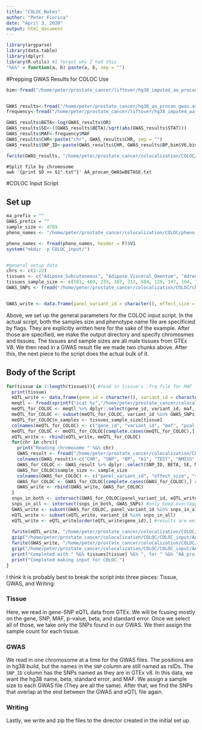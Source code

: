 ---
title: "COLOC_Notes"
author: "Peter Fiorica"
date: "April 3, 2020"
output: html_document
---

```{r}
library(argparse)
library(data.table)
library(dplyr)
library(R.utils) #I forgot why I had this
"%&%" = function(a, b) paste(a, b, sep = "")
```


#Prepping GWAS Results for COLOC Use
```{r}
bim<-fread("/home/peter/prostate_cancer/liftover/hg38_imputed_aa_procan.bim", header = F)


GWAS_results<-fread("/home/peter/prostate_cancer/hg38_aa_procan_gwas.assoc.logistic", header = T)
frequency<-fread("/home/peter/prostate_cancer/liftover/hg38_imputed_aa_freq.frq", header = T)

GWAS_results$BETA<-log(GWAS_results$OR)
GWAS_results$SE<-((GWAS_results$BETA)/sqrt(abs(GWAS_results$STAT)))
GWAS_results$MAF<-frequency$MAF
GWAS_results$CHR<-paste("chr", GWAS_results$CHR, sep = "")
GWAS_results$SNP_ID<-paste(GWAS_results$CHR, GWAS_results$BP,bim$V6,bim$V5, "b38", sep = "_")

fwrite(GWAS_results, "/home/peter/prostate_cancer/colocalization/COLOC/AA_procan_GWASwBETASE.txt", col.names = T, row.names = F, sep = "\t", quote =F)
```

```
#Split file by chromosome
awk '{print $0 >> $1".txt"}' AA_procan_GWASwBETASE.txt
```

#COLOC Input Script

## Set up
```{r}
ma_prefix = ""
GWAS_prefix = ""
sample_size <- 4769
pheno_names <- "/home/peter/prostate_cancer/colocalization/COLOC/pheno_names.txt"

pheno_names <- fread(pheno_names, header = F)$V1
system("mkdir -p COLOC_input/")


#general setup data
chrs <- c(1:22)
tissues <- c("Adipose_Subcutaneous", "Adipose_Visceral_Omentum", "Adrenal_Gland", "Artery_Aorta", "Artery_Coronary", "Artery_Tibial", "Brain_Amygdala", "Brain_Anterior_cingulate_cortex_BA24", "Brain_Caudate_basal_ganglia", "Brain_Cerebellar_Hemisphere", "Brain_Cerebellum", "Brain_Cortex", "Brain_Frontal_Cortex_BA9", "Brain_Hippocampus", "Brain_Hypothalamus", "Brain_Nucleus_accumbens_basal_ganglia", "Brain_Putamen_basal_ganglia", "Brain_Spinal_cord_cervical_c-1", "Brain_Substantia_nigra", "Breast_Mammary_Tissue","Cells_Transformed_fibroblasts","Cells_EBV-transformed_lymphocytes" , "Colon_Sigmoid", "Colon_Transverse", "Esophagus_Gastroesophageal_Junction", "Esophagus_Mucosa", "Esophagus_Muscularis", "Heart_Atrial_Appendage", "Heart_Left_Ventricle", "Kidney_Cortex", "Liver", "Lung", "Minor_Salivary_Gland", "Muscle_Skeletal", "Nerve_Tibial", "Pancreas", "Pituitary", "Prostate", "Skin_Not_Sun_Exposed_Suprapubic", "Skin_Sun_Exposed_Lower_leg", "Small_Intestine_Terminal_Ileum", "Spleen", "Stomach", "Testis", "Thyroid", "Whole_Blood")             
tissues_sample_size <- c(581, 469, 233, 387, 213, 584, 129, 147, 194, 175, 209, 205, 175, 165, 170, 202, 170, 126, 114, 396, 483, 147, 318, 368, 330, 497, 465, 372, 386, 73, 208, 515, 144, 706, 532, 305, 237, 221, 517, 605, 174, 227, 324, 322, 574, 670)
GWAS_SNPs <- fread("/home/peter/prostate_cancer/colocalization/COLOC/chr_files/AA_procan_GWASwBETASE.txt", header = T)$SNP_ID


GWAS_write <- data.frame(panel_variant_id = character(), effect_size = numeric(), standard_error = numeric(), frequency = numeric(), sample_size = numeric(), stringsAsFactors = F) 
```
Above, we set up the general parameters for the COLOC input script. In the actual script, both the samples size and phenotype name file are specificied by flags.  They are explicitly written here for the sake of the example.  After those are specified, we make the output directory and specify chromosmes and tissues.  The tissues and sample sizes are all male tissues from GTEx V8.  We then read in a GWAS result file we made two chunks above.  After this, the next piece to the script does the actual bulk of it.

## Body of the Script
```{r, eval = FALSE}
for(tissue in 1:length(tissues)){ #read in tissue's .frq file for MAF
  print(tissue)
  eQTL_write <- data.frame(gene_id = character(), variant_id = character(), maf = numeric(), pval_nominal = numeric(), slope = numeric(), slope_se = numeric(), n_samples = numeric(), stringsAsFactors = F) 
  meqtl <- fread(sprintf("zcat %s","/home/peter/prostate_cancer/colocalization/COLOC/GTEx_Analysis_v8_eQTL/" %&% tissues[tissue] %&% ".v8.signif_variant_gene_pairs.txt.gz"))
  meQTL_for_COLOC <- meqtl %>% dplyr::select(gene_id, variant_id, maf, pval_nominal, slope, slope_se) #subset to COLOC input
  meQTL_for_COLOC <- subset(meQTL_for_COLOC, variant_id %in% GWAS_SNPs) #reduce to just the necessary SNPs
  meQTL_for_COLOC$n_samples <- tissues_sample_size[tissue]
  colnames(meQTL_for_COLOC) <- c("gene_id", "variant_id", "maf", "pval_nominal", "slope", "slope_se", "n_samples")
  meQTL_for_COLOC <- meQTL_for_COLOC[complete.cases(meQTL_for_COLOC),]
  eQTL_write <- rbind(eQTL_write, meQTL_for_COLOC)
  for(chr in chrs){
    print("Reading chromosome " %&% chr)
    GWAS_result <- fread("/home/peter/prostate_cancer/colocalization/COLOC/chr_files/chr" %&% chr %&% ".txt", header= F)
    colnames(GWAS_result)<-c("CHR", "SNP", "BP", "A1", "TEST", "NMISS", "OR", "STAT", "P", "BETA", "SE", "MAF", "SNP_ID")
    GWAS_for_COLOC <- GWAS_result %>% dplyr::select(SNP_ID, BETA, SE, MAF) #subset to COLOC input
    GWAS_for_COLOC$sample_size <- sample_size
    colnames(GWAS_for_COLOC) <- c("panel_variant_id", "effect_size", "standard_error", "frequency", "sample_size")
    GWAS_for_COLOC <- GWAS_for_COLOC[complete.cases(GWAS_for_COLOC),] #COLOC does not like missing values
    GWAS_write <- rbind(GWAS_write, GWAS_for_COLOC)
  }
  snps_in_both <- intersect(GWAS_for_COLOC$panel_variant_id, eQTL_write$variant_id) #is there a better way to do this? Probably. Do I feel like figuring it out? Nah.
  snps_in_all <- intersect(snps_in_both, GWAS_SNPs) #only keep overlapping SNPs
  GWAS_write <- subset(GWAS_for_COLOC, panel_variant_id %in% snps_in_all)
  eQTL_write <- subset(eQTL_write, variant_id %in% snps_in_all)
  eQTL_write <- eQTL_write[order(eQTL_write$gene_id),] #results are weird when not ordered
  
  fwrite(eQTL_write, "/home/peter/prostate_cancer/colocalization/COLOC/COLOC_input/AA_pro_can" %&% "_eQTL_" %&% tissues[tissue] %&% ".txt", quote = F, sep = "\t", na = "NA", row.names = F, col.names = T)
  gzip("/home/peter/prostate_cancer/colocalization/COLOC/COLOC_input/AA_pro_can" %&% "_eQTL_" %&% tissues[tissue] %&% ".txt", destname = "/home/peter/prostate_cancer/colocalization/COLOC/COLOC_input/" %&% "AA_pro_can" %&% "_eQTL_" %&% tissues[tissue] %&% ".txt.gz", overwrite = T) #script may only take .gz values so can't hurt to be too careful
  fwrite(GWAS_write, "/home/peter/prostate_cancer/colocalization/COLOC/COLOC_input/AA_pro_can" %&% "_GWAS_" %&% tissues[tissue] %&% ".txt", row.names = F, col.names = T, sep = "\t", quote = F, na = "NA")
  gzip("/home/peter/prostate_cancer/colocalization/COLOC/COLOC_input/AA_pro_can" %&% "_GWAS_" %&% tissues[tissue] %&% ".txt", destname = "/home/peter/prostate_cancer/colocalization/COLOC/COLOC_input/" %&% "AA_pro_can" %&% "_GWAS_" %&% tissues[tissue] %&% ".txt.gz", overwrite = T)
  print("Completed with " %&% tissues[tissue] %&% ", for " %&% "AA_pro_can .")
  print("Completed making input for COLOC.")
}

```
I think it is probably best to break the script into three pieces: Tissue, GWAS, and Writing:

### Tissue
Here, we read in gene-SNP eQTL data from GTEx.  We will be fcusing mostly on the gene, SNP, MAF, p-value, beta, and standard error.  Once we select all of those, we take only the SNPs found in our GWAS.  We then assign the sample count for each tissue.

### GWAS
We read in one chromosome at a time for the GWAS files.  The positions are in hg38 build, but the names in the `SNP` column are still named as rsIDs. The `SNP_ID` column has the SNPs named as they are in GTEx v8.  In this data, we want the hg38 name, beta, standard error, and MAF.  We assign a sample size to each GWAS file (They are all the same).  After that, we find the SNPs that overlap at the end between the GWAS and eQTL file again.

### Writing
Lastly, we write and zip the files to the director created in the initial set up.
